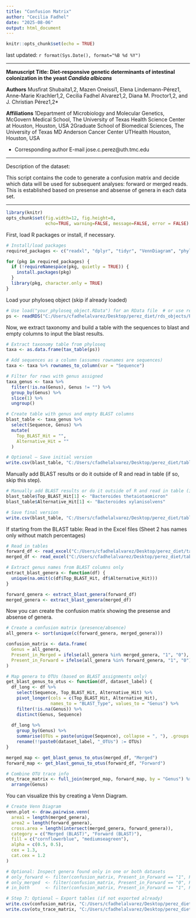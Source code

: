 ```yaml
---
title: "Confusion Matrix"
author: "Cecilia Fadhel"
date: "2025-08-06"
output: html_document
---
```


```r
knitr::opts_chunk$set(echo = TRUE)
```

last updated: `r format(Sys.Date(), format="%B %d %Y")`

***

**Manuscript Title:  Diet-responsive genetic determinants of intestinal colonization in the yeast _Candida albicans_**

**Authors** Musfirat Shubaita1,2, Mazen Oneissi1, Elena Lindemann-Pérez1, Anne-Marie Krachler1,2, Cecilia Fadhel Alvarez1,2, Diana M. Proctor1,2, and J. Christian Pérez1,2*

**Affiliations**
1Department of Microbiology and Molecular Genetics, McGovern Medical School, The University of Texas Health Science Center at Houston, Houston, USA
2Graduate School of Biomedical Sciences, The University of Texas MD Anderson Cancer Center UTHealth Houston, Houston, USA

* Corresponding author	E-mail  jose.c.perez@uth.tmc.edu

---

Description of the dataset:

This script contains the code to generate a confusion matrix and decide which data will be used for subsequent analyses: forward or merged reads. This is established based on presense and absense of genera in each data set.

---

```r
library(knitr)
opts_chunk$set(fig.width=12, fig.height=8, 
               echo=TRUE, warning=FALSE, message=FALSE, error = FALSE)
```

First, load R packages or install, if necessary.
```r
# Install/load packages
required_packages <- c("readxl", "dplyr", "tidyr", "VennDiagram", "phyloseq", "tibble")

for (pkg in required_packages) {
  if (!requireNamespace(pkg, quietly = TRUE)) {
    install.packages(pkg)
  }
  library(pkg, character.only = TRUE)
}
```

Load your phyloseq object (skip if already loaded)
```r
# Use load("your_phyloseq_object.RData") for an RData file  # or use readRDS("file.rds") for a phyloseq
ps <- readRDS("C:/Users/cfadhelalvarez/Desktop/perez_diet/rds_objects/PerezDiet_merged_Len250_EE5_5_RefSeq.rds")
```

Now, we extract taxonomy and build a table with the sequences to blast and empty columns to input the blast results.
```r
# Extract taxonomy table from phyloseq
taxa <- as.data.frame(tax_table(ps))

# Add sequences as a column (assumes rownames are sequences)
taxa <- taxa %>% rownames_to_column(var = "Sequence")

# Filter for rows with genus assigned
taxa_genus <- taxa %>%
  filter(!is.na(Genus), Genus != "") %>%
  group_by(Genus) %>%
  slice(1) %>%
  ungroup()

# Create table with genus and empty BLAST columns
blast_table <- taxa_genus %>%
  select(Sequence, Genus) %>%
  mutate(
    Top_BLAST_Hit = "",
    Alternative_Hit = ""
  )

# Optional – Save initial version
write.csv(blast_table, "C:/Users/cfadhelalvarez/Desktop/perez_diet/tables/empty_BLAST_table_PerezDiet_merged_Len250_EE5_5.csv", row.names = FALSE)
```

Manually add BLAST results or do it outside of R and read in table (if so, skip this step).
```r
# Manually add BLAST results or do it outside of R and read in table (if so, skip this step).
blast_table$Top_BLAST_Hit[1] <- "Bacteroides thetaiotaomicron"
blast_table$Alternative_Hit[1] <- "Bacteroides xylanisolvens"

# Save final version
write.csv(blast_table, "C:/Users/cfadhelalvarez/Desktop/perez_diet/tables/BLAST_table_PerezDiet_merged_Len250_EE5_5.csv", row.names = FALSE)
```

If starting from the BLAST table: Read in the Excel files (Sheet 2 has names only without match percentages)
```r
# Read in tables
forward_df <- read_excel("C:/Users/cfadhelalvarez/Desktop/perez_diet/tables/BLAST_table_PerezDiet_forward_Len250_f5_rNULL.xlsx", sheet = 2)
merged_df <- read_excel("C:/Users/cfadhelalvarez/Desktop/perez_diet/tables/BLAST_table_PerezDiet_merged_Len250_EE5_5.xlsx", sheet = 2)

# Extract genus names from BLAST columns only
extract_blast_genera <- function(df) {
  unique(na.omit(c(df$Top_BLAST_Hit, df$Alternative_Hit)))
}

forward_genera <- extract_blast_genera(forward_df)
merged_genera <- extract_blast_genera(merged_df)
```

Now you can create the confusion matrix showing the presense and absense of genera.
```r
# Create a confusion matrix (presence/absence)
all_genera <- sort(unique(c(forward_genera, merged_genera)))

confusion_matrix <- data.frame(
  Genus = all_genera,
  Present_in_Merged = ifelse(all_genera %in% merged_genera, "1", "0"),
  Present_in_Forward = ifelse(all_genera %in% forward_genera, "1", "0")
)

# Map genera to OTUs (based on BLAST assignments only)
get_blast_genus_to_otus <- function(df, dataset_label) {
  df_long <- df %>%
    select(Sequence, Top_BLAST_Hit, Alternative_Hit) %>%
    pivot_longer(cols = c(Top_BLAST_Hit, Alternative_Hit),
                 names_to = "BLAST_Type", values_to = "Genus") %>%
    filter(!is.na(Genus)) %>%
    distinct(Genus, Sequence)
  
  df_long %>%
    group_by(Genus) %>%
    summarise(OTUs = paste(unique(Sequence), collapse = ", "), .groups = "drop") %>%
    rename(!!paste0(dataset_label, "_OTUs") := OTUs)
}

merged_map <- get_blast_genus_to_otus(merged_df, "Merged")
forward_map <- get_blast_genus_to_otus(forward_df, "Forward")

# Combine OTU trace info
otu_trace_matrix <- full_join(merged_map, forward_map, by = "Genus") %>%
  arrange(Genus)
```

You can visualize this by creating a Venn Diagram.
```r
# Create Venn Diagram
venn.plot <- draw.pairwise.venn(
  area1 = length(merged_genera),
  area2 = length(forward_genera),
  cross.area = length(intersect(merged_genera, forward_genera)),
  category = c("Merged (BLAST)", "Forward (BLAST)"),
  fill = c("cornflowerblue", "mediumseagreen"),
  alpha = c(0.5, 0.5),
  cex = 1.3,
  cat.cex = 1.2
)

# Optional: Inspect genera found only in one or both datasets
# only_forward <- filter(confusion_matrix, Present_in_Forward == "1", Present_in_Merged == "0")
# only_merged  <- filter(confusion_matrix, Present_in_Forward == "0", Present_in_Merged == "1")
# in_both      <- filter(confusion_matrix, Present_in_Forward == "1", Present_in_Merged == "1")

# Step 7: Optional – Export tables (if not exported already)
write.csv(confusion_matrix, "C:/Users/cfadhelalvarez/Desktop/perez_diet/tables/genus_confusion_matrix_blast_only.csv", row.names = FALSE)
write.csv(otu_trace_matrix, "C:/Users/cfadhelalvarez/Desktop/perez_diet/tables/genus_to_otus_trace_blast_only.csv", row.names = FALSE)
```